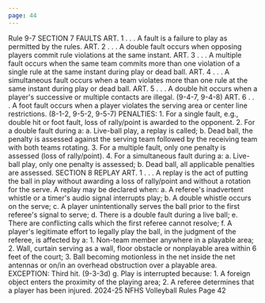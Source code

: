 ```yaml
---
page: 44
---
```


Rule 9-7 SECTION 7 FAULTS ART. 1 . . . A fault is a failure to play as permitted by the rules. ART. 2 . . . A double fault occurs when opposing players commit rule violations at the same instant. ART. 3 . . . A multiple fault occurs when the same team commits more than one violation of a single rule at the same instant during play or dead ball. ART. 4 . . . A simultaneous fault occurs when a team violates more than one rule at the same instant during play or dead ball. ART. 5 . . . A double hit occurs when a player's successive or multiple contacts are illegal. (9-4-7, 9-4-8) ART. 6 . . . A foot fault occurs when a player violates the serving area or center line restrictions. (8-1-2, 9-5-2, 9-5-7) PENALTIES: 1. For a single fault, e.g., double hit or foot fault, loss of rally/point is awarded to the opponent. 2. For a double fault during a: a. Live-ball play, a replay is called; b. Dead ball, the penalty is assessed against the serving team followed by the receiving team with both teams rotating. 3. For a multiple fault, only one penalty is assessed (loss of rally/point). 4. For a simultaneous fault during a: a. Live-ball play, only one penalty is assessed; b. Dead ball, all applicable penalties are assessed. SECTION 8 REPLAY ART. 1 . . . A replay is the act of putting the ball in play without awarding a loss of rally/point and without a rotation for the serve. A replay may be declared when: a. A referee's inadvertent whistle or a timer's audio signal interrupts play; b. A double whistle occurs on the serve; c. A player unintentionally serves the ball prior to the first referee's signal to serve; d. There is a double fault during a live ball; e. There are conflicting calls which the first referee cannot resolve; f. A player's legitimate effort to legally play the ball, in the judgment of the referee, is affected by a: 1. Non-team member anywhere in a playable area; 2. Wall, curtain serving as a wall, floor obstacle or nonplayable area within 6 feet of the court; 3. Ball becoming motionless in the net inside the net antennas or on/in an overhead obstruction over a playable area. EXCEPTION: Third hit. (9-3-3d) g. Play is interrupted because: 1. A foreign object enters the proximity of the playing area; 2. A referee determines that a player has been injured. 2024-25 NFHS Volleyball Rules Page 42